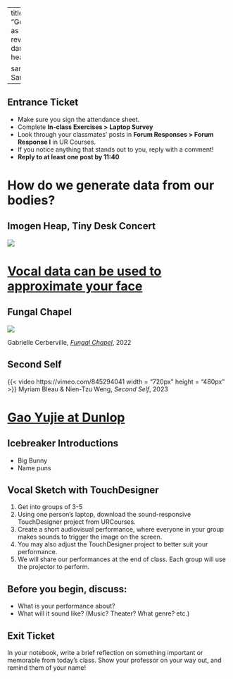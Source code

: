 
---
title: "Gesture/Utterance as Data"
format:
  revealjs:
    theme: 
      - dark
    css: ../bl.css
    header-includes: |
      <link rel="preconnect" href="https://fonts.googleapis.com">
      <link rel="preconnect" href="https://fonts.gstatic.com" crossorigin>
      <link href="https://fonts.googleapis.com/css2?family=Josefin+Sans:ital,wght@0,100..700;1,100..700&display=swap" rel="stylesheet">

sansfont: "Josefin Sans"
---

## Entrance Ticket {.smaller}

* Make sure you sign the attendance sheet.
* Complete **In-class Exercises > Laptop Survey**
* Look through your classmates' posts in **Forum Responses > Forum Response I** in UR Courses. 
* If you notice anything that stands out to you, reply with a comment! 
* **Reply to at least one post by 11:40**

# How do we generate data from our bodies? 

## Imogen Heap, Tiny Desk Concert

[![](image-20250906145135637.png)](https://docs.google.com/presentation/d/1ND0ZhNgD_93X0xu7f0eY4jAHHfVcpPqpI9GyaWLl1nM/edit?slide=id.g3886feb79b0_0_0#slide=id.g3886feb79b0_0_0)

# [Vocal data can be used to approximate your face](https://speech2face.github.io/supplemental/index.html)


## [Fungal Chapel]{.stlth_hd}

![](image-20250906145102773.png)

[Gabrielle Cerberville, [*Fungal Chapel*](https://gabriellecerberville.com/fungal-chapel/), 2022]{.caption}

## [Second Self]{.stlth_hd}

{{< video https://vimeo.com/845294041 width = "720px" height = "480px" >}}
[Myriam Bleau & Nien-Tzu Weng, *Second Self*, 2023]{.caption}

# [Gao Yujie at Dunlop](https://urcourses.uregina.ca/mod/forum/discuss.php?d=1213281)




## Icebreaker Introductions

- Big Bunny
- Name puns 



## Vocal Sketch with TouchDesigner {.smaller}

1. Get into groups of 3-5
2. Using one person's laptop, download the sound-responsive TouchDesigner project from URCourses.
3. Create a short audiovisual performance, where everyone in your group makes sounds to trigger the image on the screen. 
4. You may also adjust the TouchDesigner project to better suit your performance. 
5. We will share our performances at the end of class. Each group will use the projector to perform. 

## Before you begin, discuss:

- What is your performance about? 
- What will it sound like? (Music? Theater? What genre? etc.)

## Exit Ticket

In your notebook, write a brief reflection on something important or memorable from today's class. Show your professor on your way out, and remind them of your name!
